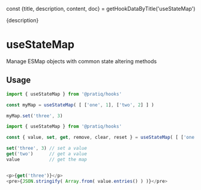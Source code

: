 const {title, description, content, doc} = getHookDataByTitle('useStateMap')

<head>
  <title>{title}</title>
  <meta name="description" content={description} />
</head>

<MainText>
{description}
</MainText>

<MainText>
<h1>useStateMap</h1>
Manage ESMap objects with common state altering methods
</MainText>



## Usage    
 
<Tabs>

<TabItem value='simple' label='Simple'>

```js 
import { useStateMap } from '@pratiq/hooks'

const myMap = useStateMap( [ ['one', 1], ['two', 2] ] )

myMap.set('three', 3)
```

</TabItem>

<TabItem value='advanced' label='Advanced'>

```js
import { useStateMap } from '@pratiq/hooks'

const { value, set, get, remove, clear, reset } = useStateMap( [ ['one', 1], ['two', 2] ] )

set('three', 3) // set a value
get('two')      // get a value
value           // get the map


<p>{get('three')}</p>
<pre>{JSON.stringify( Array.from( value.entries() ) )}</pre>
```

</TabItem>

</Tabs>
